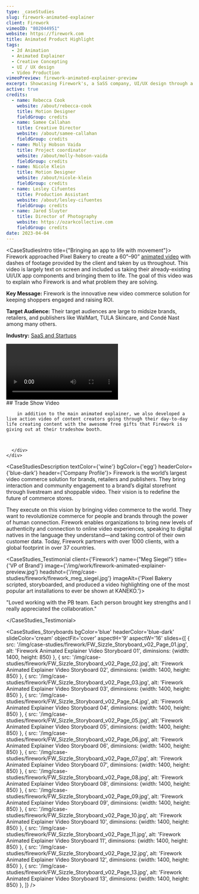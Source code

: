 ```yaml
---
type: _caseStudies
slug: firework-animated-explainer
client: Firework
vimeoID: "802044951"
website: https://firework.com
title: Animated Product Highlight
tags:
  - 2d Animation
  - Animated Explainer
  - Creative Concepting
  - UI / UX design
  - Video Production
vimeoPreview: firework-animated-explainer-preview
excerpt: Showcasing Firework's, a SaSS company, UI/UX design through a compelling animated explainer video & live-action showcase.
active: true
credits:
  - name: Rebecca Cook
    website: /about/rebecca-cook
    title: Motion Designer
    fieldGroup: credits
  - name: Samee Callahan
    title: Creative Director
    website: /about/samee-callahan
    fieldGroup: credits
  - name: Molly Hobson Vaida
    title: Project coordinator
    website: /about/molly-hobson-vaida
    fieldGroup: credits
  - name: Nicole Klein
    title: Motion Designer
    website: /about/nicole-klein
    fieldGroup: credits
  - name: Lesley Cifuentes
    title: Production Assistant
    website: /about/lesley-cifuentes
    fieldGroup: credits
  - name: Jared Sluyter
    title: Director of Photography
    website: https://ozarkcollective.com
    fieldGroup: credits
date: 2023-04-04
---
```


<CaseStudiesIntro title={"Bringing an app to life with movement"}>
Firework approached Pixel Bakery to create a 60”–90” [animated video](/services/animation) with dashes of footage provided by the client and taken by us throughout. This video is largely text on screen and included us taking their already-existing UI/UX app components and bringing them to life. The goal of this video was to explain who Firework is and what problem they are solving.

**Key Message:** Firework is the innovative new video commerce solution for keeping shoppers engaged and raising ROI.

**Target Audience:** Their target audiences are large to midsize brands, retailers, and publishers like WalMart, TULA Skincare, and Condé Nast among many others. 

**Industry:** [SaaS and Startups](/industries/saas-video-production)

</CaseStudiesIntro>


<PageSection id='onyx-process' color='white'>
  <InnerWrapper>
    <div className='grid grid-cols-1 lg:grid-cols-5 gap-x-16 xl:gap-x-24 gap-y-12'>
      <div className='col-span-1 lg:col-span-2 w-full h-full'>
        <Video light={<Image width={767} height={1368}src='/img/case-studies/firework/firework_expo_preview.jpg' alt='Thumbnail' />} poster='/img/case-studies/firework/firework_expo_preview.jpg' url='https://player.vimeo.com/progressive_redirect/download/798503375/rendition/1080p/firework_full_set_v3.mov%20%281080p%29.mp4?loc=external&signature=62530b53d45dfa5e71c8a4301045352aa14380be81ffd780583c35cd55f78186' className='aspect-h-16 aspect-w-9 w-full' playing={true}/> 
      </div>
      <div className='col-span-1 lg:col-span-3'>
        ## Trade Show Video

        in addition to the main animated explainer, we also developed a live action video of content creators going through their day-to-day life creating content with the awesome free gifts that Firework is giving out at their tradeshow booth.


        
      </div>
    </div>
  </InnerWrapper>
</PageSection>


<CaseStudiesDescription textColor={'wine'} bgColor={'egg'} headerColor={'blue-dark'} header={'Company Profile'}>
Firework is the world’s largest video commerce solution for brands, retailers and publishers. They bring interaction and community engagement to a brand’s digital storefront through livestream and shoppable video. Their vision is to redefine the future of commerce stores. 

They execute on this vision by bringing video commerce to the world. They want to revolutionize commerce for people and brands through the power of human connection. Firework enables organizations to bring new levels of authenticity and connection to online video experiences, speaking to digital natives in the language they understand—and taking control of their own customer data. Today, Firework partners with over 1000 clients, with a global footprint in over 37 countries.

</CaseStudiesDescription>

<CaseStudies_Testimonial client={'Firework'} name={"Meg Siegel"} title={'VP of Brand'} image={'/img/work/firework-animated-explainer-preview.jpg'} headshot={'/img/case-studies/firework/firework_meg_siegel.jpg'} imageAlt={'Pixel Bakery scripted, storyboarded, and produced a video highlighting one of the most popular art installations to ever be shown at KANEKO.'}>

"Loved working with the PB team. Each person brought key strengths and I really appreciated the collaboration."

</CaseStudies_Testimonial>

<CaseStudies_Storyboards
bgColor='blue'
headerColor='blue-dark'
slideColor='cream'
objectFit='cover'
aspectH='9'
aspectW='16'
slides={[
    {
      src: '/img/case-studies/firework/FW_Sizzle_Storyboard_v02_Page_01.jpg',
      alt: 'Firework Animated Explainer Video Storyboard 01',
      diminsions: {width: 1400, height: 850}
    },
        {
      src: '/img/case-studies/firework/FW_Sizzle_Storyboard_v02_Page_02.jpg',
      alt: 'Firework Animated Explainer Video Storyboard 02',
      diminsions: {width: 1400, height: 850}
    },
        {
      src: '/img/case-studies/firework/FW_Sizzle_Storyboard_v02_Page_03.jpg',
      alt: 'Firework Animated Explainer Video Storyboard 03',
      diminsions: {width: 1400, height: 850}
    },
        {
      src: '/img/case-studies/firework/FW_Sizzle_Storyboard_v02_Page_04.jpg',
      alt: 'Firework Animated Explainer Video Storyboard 04',
      diminsions: {width: 1400, height: 850}
    },
        {
      src: '/img/case-studies/firework/FW_Sizzle_Storyboard_v02_Page_05.jpg',
      alt: 'Firework Animated Explainer Video Storyboard 05',
      diminsions: {width: 1400, height: 850}
    },
        {
      src: '/img/case-studies/firework/FW_Sizzle_Storyboard_v02_Page_06.jpg',
      alt: 'Firework Animated Explainer Video Storyboard 06',
      diminsions: {width: 1400, height: 850}
    },
        {
      src: '/img/case-studies/firework/FW_Sizzle_Storyboard_v02_Page_07.jpg',
      alt: 'Firework Animated Explainer Video Storyboard 07',
      diminsions: {width: 1400, height: 850}
    },
        {
      src: '/img/case-studies/firework/FW_Sizzle_Storyboard_v02_Page_08.jpg',
      alt: 'Firework Animated Explainer Video Storyboard 08',
      diminsions: {width: 1400, height: 850}
    },
        {
      src: '/img/case-studies/firework/FW_Sizzle_Storyboard_v02_Page_09.jpg',
      alt: 'Firework Animated Explainer Video Storyboard 09',
      diminsions: {width: 1400, height: 850}
    },
        {
      src: '/img/case-studies/firework/FW_Sizzle_Storyboard_v02_Page_10.jpg',
      alt: 'Firework Animated Explainer Video Storyboard 10',
      diminsions: {width: 1400, height: 850}
    },
        {
      src: '/img/case-studies/firework/FW_Sizzle_Storyboard_v02_Page_11.jpg',
      alt: 'Firework Animated Explainer Video Storyboard 11',
      diminsions: {width: 1400, height: 850}
    },
        {
      src: '/img/case-studies/firework/FW_Sizzle_Storyboard_v02_Page_12.jpg',
      alt: 'Firework Animated Explainer Video Storyboard 12',
      diminsions: {width: 1400, height: 850}
    },
        {
      src: '/img/case-studies/firework/FW_Sizzle_Storyboard_v02_Page_13.jpg',
      alt: 'Firework Animated Explainer Video Storyboard 13',
      diminsions: {width: 1400, height: 850}
    },
  ]}
/>